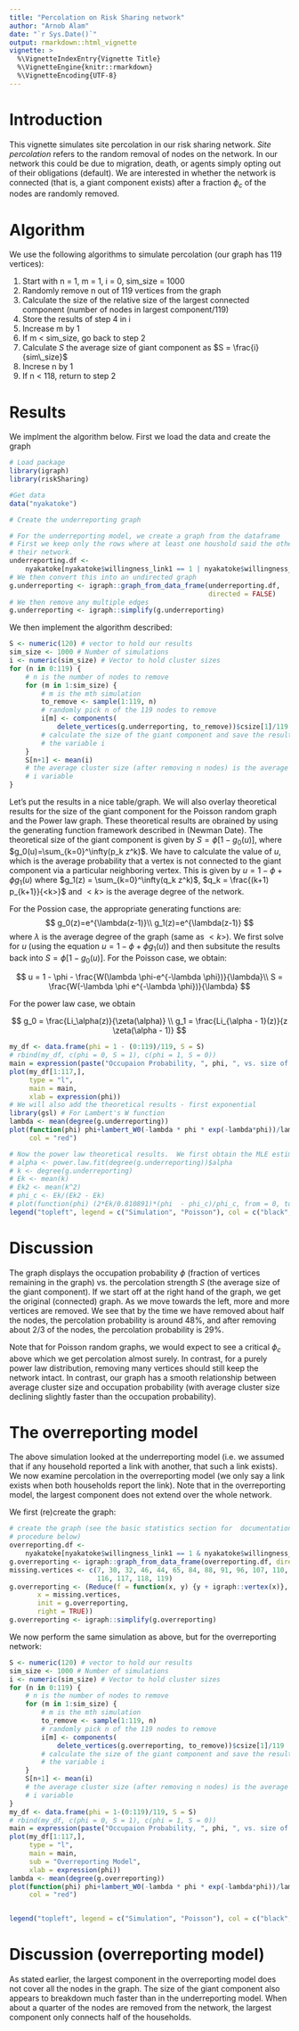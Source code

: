 ```yaml
---
title: "Percolation on Risk Sharing network"
author: "Arnob Alam"
date: "`r Sys.Date()`"
output: rmarkdown::html_vignette
vignette: >
  %\VignetteIndexEntry{Vignette Title}
  %\VignetteEngine{knitr::rmarkdown}
  %\VignetteEncoding{UTF-8}
---
```


# Introduction

This vignette simulates site percolation in our risk sharing network.  _Site
percolation_ refers to the random removal of nodes on the network.  In our
network this could be due to migration, death, or agents simply opting out of
their obligations (default).  We are interested in whether the network is
connected (that is, a giant component exists) after a fraction $\phi_c$ of the
nodes are randomly removed.

# Algorithm

We use the following algorithms to simulate percolation (our graph has 119
vertices):

1. Start with n = 1, m = 1, i = 0, sim_size = 1000
2. Randomly remove n out of 119 vertices from the graph
3. Calculate the size of the relative size of the largest connected component
(number of nodes in largest component/119)
4. Store the results of step 4 in i
5. Increase m by 1
6. If m < sim_size, go back to step 2
7. Calculate $S$ the average size of giant component as $S = \frac{i}{sim\_size}$
8. Increse n by 1
9. If n < 118, return to step 2

# Results

We implment the algorithm below. First we load the data and create the graph

```r
# Load package
library(igraph)
library(riskSharing)

#Get data
data("nyakatoke")

# Create the underreporting graph

# For the underreporting model, we create a graph from the dataframe
# First we keep only the rows where at least one houshold said the other is in
# their network.
underreporting.df <- 
    nyakatoke[nyakatoke$willingness_link1 == 1 | nyakatoke$willingness_link2 == 1,]
# We then convert this into an undirected graph
g.underreporting <- igraph::graph_from_data_frame(underreporting.df, 
                                                  directed = FALSE)
# We then remove any multiple edges
g.underreporting <- igraph::simplify(g.underreporting)
```

We then implement the algorithm described:

```r
S <- numeric(120) # vector to hold our results
sim_size <- 1000 # Number of simulations
i <- numeric(sim_size) # Vector to hold cluster sizes
for (n in 0:119) {
    # n is the number of nodes to remove
    for (m in 1:sim_size) {
        # m is the mth simulation
        to_remove <- sample(1:119, n)
        # randomly pick n of the 119 nodes to remove
        i[m] <- components(
            delete_vertices(g.underreporting, to_remove))$csize[1]/119
        # calculate the size of the giant component and save the result to
        # the variable i
    }
    S[n+1] <- mean(i)
    # the average cluster size (after removing n nodes) is the average of the 
    # i variable
}
```

Let's put the results in a nice table/graph.  We will also overlay theoretical
results for the size of the giant component for the Poisson random graph and the
Power law graph.  These theoretical results are obrained by using the generating
function framework described in (Newman Date).  The theoretical size of the
giant component is given by $S=\phi[1-g_0(u)]$, where 
$g_0(u)=\sum_{k=0}^\infty(p_k z^k)$.  We have to calculate the value of $u$,
which is the average probability that a vertex is not connected to the giant
component via a particular neighboring vertex.  This is given by 
$u = 1 - \phi+\phi g_1(u)$ where $g_1(z) = \sum_{k=0}^\infty(q_k z^k)$,
$q_k = \frac{(k+1) p_{k+1}}{<k>}$ and $<k>$ is the average degree of the network.

For the Possion case, the appropriate generating functions are:
$$
g_0(z)=e^{\lambda(z-1)}\\
g_1(z)=e^{\lambda(z-1)}
$$
where $\lambda$ is the average degree of the graph (same as $<k>$).  We first
solve for $u$ (using the equation $u = 1 - \phi+\phi g_1(u)$) and then
subsitute the results back into $S=\phi[1-g_0(u)]$.  For the Poisson case, we
obtain:

$$
u = 1 - \phi - \frac{W(\lambda \phi-e^{-\lambda \phi})}{\lambda}\\
S = \frac{W(-\lambda \phi e^{-\lambda \phi})}{\lambda}
$$

For the power law case, we obtain

$$
g_0 = \frac{Li_\alpha(z)}{\zeta(\alpha)} \\
g_1 = \frac{Li_{\alpha - 1}(z)}{z \zeta(\alpha - 1)}
$$

```r
my_df <- data.frame(phi = 1 - (0:119)/119, S = S)
# rbind(my_df, c(phi = 0, S = 1), c(phi = 1, S = 0))
main = expression(paste("Occupaion Probability, ", phi, ", vs. size of giant cluster ", S))
plot(my_df[1:117,], 
     type = "l", 
     main = main,
     xlab = expression(phi))
# We will also add the theoretical results - first exponential
library(gsl) # For Lambert's W function
lambda <- mean(degree(g.underreporting))
plot(function(phi) phi+lambert_W0(-lambda * phi * exp(-lambda*phi))/lambda, from = 0, to = 1, add = TRUE, 
     col = "red")

# Now the power law theoretical results.  We first obtain the MLE estimates
# alpha <- power.law.fit(degree(g.underreporting))$alpha
# k <- degree(g.underreporting)
# Ek <- mean(k)
# Ek2 <- mean(k^2)
# phi_c <- Ek/(Ek2 - Ek)
# plot(function(phi) (2*Ek/0.810891)*(phi  - phi_c)/phi_c, from = 0, to = 1, add = TRUE, col = "blue")
legend("topleft", legend = c("Simulation", "Poisson"), col = c("black", "red"), lty = c(1, 1))
```

# Discussion

The graph displays the occupation probability $\phi$ (fraction of vertices
remaining in the graph) vs. the percolation strength $S$ (the average size of
the giant component).  If we start off at the right hand of the graph, we get 
the original (connected) graph.  As we move towards the left, more and more vertices
are removed.  We see that by the time we have removed about half the nodes, the
percolation probability is around 48%, and after removing about 2/3 of the nodes,
the percolation probability is 29%.

Note that for Poisson random graphs, we would expect to see a critical $\phi_c$
above which we get percolation almost surely.  In contrast, for a purely power
law distribution, removing many vertices should still keep the network intact.
In contrast, our graph has a smooth relationship between average cluster size
and occupation probability (with average cluster size declining slightly faster
than the occupation probability).

# The overreporting model

The above simulation looked at the underreporting model (i.e. we assumed that if
any household reported a link with another, that such a link exists).  We now
examine percolation in the overreporting model (we only say a link exists when
both households report the link).  Note that in the overreporting model, the
largest component does not extend over the whole network.

We first (re)create the graph:

```r
# create the graph (see the basic statistics section for  documentation of the
# procedure below)
overreporting.df <- 
    nyakatoke[nyakatoke$willingness_link1 == 1 & nyakatoke$willingness_link2 == 1,]
g.overreporting <- igraph::graph_from_data_frame(overreporting.df, directed = FALSE)
missing.vertices <- c(7, 30, 32, 46, 44, 65, 84, 88, 91, 96, 107, 110, 
                      116, 117, 118, 119)
g.overreporting <- (Reduce(f = function(x, y) {y + igraph::vertex(x)},
       x = missing.vertices,
       init = g.overreporting,
       right = TRUE))
g.overreporting <- igraph::simplify(g.overreporting)
```

We now perform the same simulation as above, but for the overreporting network:

```r
S <- numeric(120) # vector to hold our results
sim_size <- 1000 # Number of simulations
i <- numeric(sim_size) # Vector to hold cluster sizes
for (n in 0:119) {
    # n is the number of nodes to remove
    for (m in 1:sim_size) {
        # m is the mth simulation
        to_remove <- sample(1:119, n)
        # randomly pick n of the 119 nodes to remove
        i[m] <- components(
            delete_vertices(g.overreporting, to_remove))$csize[1]/119
        # calculate the size of the giant component and save the result to
        # the variable i
    }
    S[n+1] <- mean(i)
    # the average cluster size (after removing n nodes) is the average of the 
    # i variable
}
my_df <- data.frame(phi = 1-(0:119)/119, S = S)
# rbind(my_df, c(phi = 0, S = 1), c(phi = 1, S = 0))
main = expression(paste("Occupaion Probability, ", phi, ", vs. size of giant cluster ", S))
plot(my_df[1:117,], 
     type = "l", 
     main = main,
     sub = "Overreporting Model",
     xlab = expression(phi))
lambda <- mean(degree(g.overreporting))
plot(function(phi) phi+lambert_W0(-lambda * phi * exp(-lambda*phi))/lambda, from = 0, to = 1, add = TRUE, 
     col = "red")


legend("topleft", legend = c("Simulation", "Poisson"), col = c("black", "red"), lty = c(1, 1))
```

# Discussion (overreporting model)

As stated earlier, the largest component in the overreporting model does not
cover all the nodes in the graph.  The size of the giant component also appears
to breakdown much faster than in the underreporting model.  When about a quarter
of the nodes are removed from the network, the largest component only connects
half of the households.